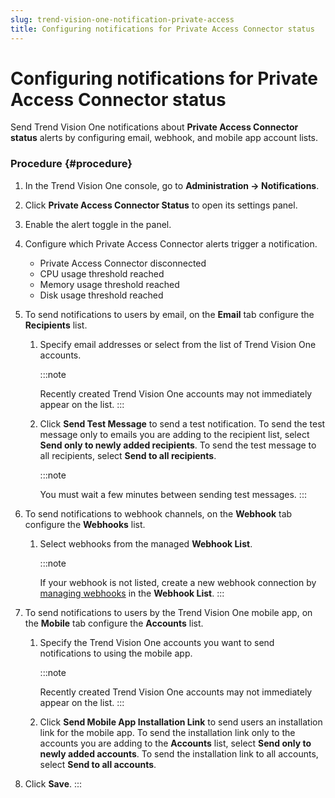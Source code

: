 ```yaml
---
slug: trend-vision-one-notification-private-access
title: Configuring notifications for Private Access Connector status
---
```

# Configuring notifications for Private Access Connector status

Send Trend Vision One notifications about **Private Access Connector status** alerts by configuring email, webhook, and mobile app account lists.

### Procedure {#procedure}

1.  In the Trend Vision One console, go to **Administration → Notifications**.

2.  Click **Private Access Connector Status** to open its settings panel.

3.  Enable the alert toggle in the panel.

4.  Configure which Private Access Connector alerts trigger a notification.

    - Private Access Connector disconnected
    - CPU usage threshold reached
    - Memory usage threshold reached
    - Disk usage threshold reached

5.  To send notifications to users by email, on the **Email** tab configure the **Recipients** list.

    1.  Specify email addresses or select from the list of Trend Vision One accounts.

        :::note

        Recently created Trend Vision One accounts may not immediately appear on the list.
        :::

    2.  Click **Send Test Message** to send a test notification. To send the test message only to emails you are adding to the recipient list, select **Send only to newly added recipients**. To send the test message to all recipients, select **Send to all recipients**.

        :::note

        You must wait a few minutes between sending test messages.
        :::

6.  To send notifications to webhook channels, on the **Webhook** tab configure the **Webhooks** list.

    1.  Select webhooks from the managed **Webhook List**.

        :::note

        If your webhook is not listed, create a new webhook connection by [managing webhooks](managing-webhooks.mdx) in the **Webhook List**.
        :::

7.  To send notifications to users by the Trend Vision One mobile app, on the **Mobile** tab configure the **Accounts** list.

    1.  Specify the Trend Vision One accounts you want to send notifications to using the mobile app.

        :::note

        Recently created Trend Vision One accounts may not immediately appear on the list.
        :::

    2.  Click **Send Mobile App Installation Link** to send users an installation link for the mobile app. To send the installation link only to the accounts you are adding to the **Accounts** list, select **Send only to newly added accounts**. To send the installation link to all accounts, select **Send to all accounts**.

8.  Click **Save**.
:::
